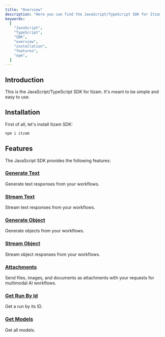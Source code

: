 ```yaml
---
title: "Overview"
description: "Here you can find the JavaScript/TypeScript SDK for Itzam."
keywords:
  [
    "JavaScript",
    "TypeScript",
    "SDK",
    "overview",
    "installation",
    "features",
    "npm",
  ]
---
```


## Introduction

This is the JavaScript/TypeScript SDK for Itzam. It's meant to be simple and easy to use.

## Installation

First of all, let's install Itzam SDK:

```bash
npm i itzam
```

## Features

The JavaScript SDK provides the following features:

### [Generate Text](/sdks/javascript/generate-text)

Generate text responses from your workflows.

### [Stream Text](/sdks/javascript/stream-text)

Stream text responses from your workflows.

### [Generate Object](/sdks/javascript/generate-object)

Generate objects from your workflows.

### [Stream Object](/sdks/javascript/stream-object)

Stream object responses from your workflows.

### [Attachments](/sdks/javascript/attachments)

Send files, images, and documents as attachments with your requests for multimodal AI workflows.

### [Get Run By Id](/sdks/javascript/get-run-by-id)

Get a run by its ID.

### [Get Models](/sdks/javascript/get-models)

Get all models.
